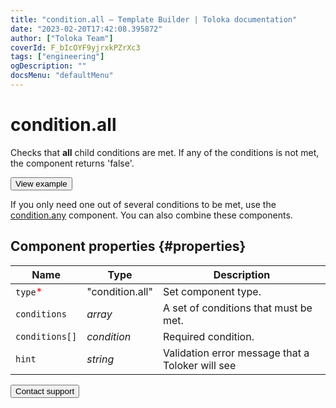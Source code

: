 ```yaml
---
title: "condition.all — Template Builder | Toloka documentation"
date: "2023-02-20T17:42:08.395872"
author: ["Toloka Team"]
coverId: F_bIcOYF9yjrxkPZrXc3
tags: ["engineering"]
ogDescription: ""
docsMenu: "defaultMenu"
---
```



# condition.all

Checks that **all** child conditions are met. If any of the conditions is not met, the component returns 'false'.

<Button themeColor="light" view="default" size="l" type="link" url="https://ya.cc/t/oG54z4RK3vwCUQ">View example</Button>

If you only need one out of several conditions to be met, use the [condition.any](/docs/template-builder/reference/condition.any) component. You can also combine these components.

## Component properties {#properties}

**Name** | **Type** | **Description**
----- | ----- | -----
`type`<span style="color: red">\*</span> | "condition.all" | Set component type.
`conditions` | _array_ | A set of conditions that must be met.
`conditions[]` | _condition_ | Required condition.
`hint` | _string_ | Validation error message that a Toloker will see

<Button themeColor="light" view="default" size="l" type="link" url="/docs/guide/troubleshooting/support?form-source=template-builder-reference-condition-all">Contact support</Button>
